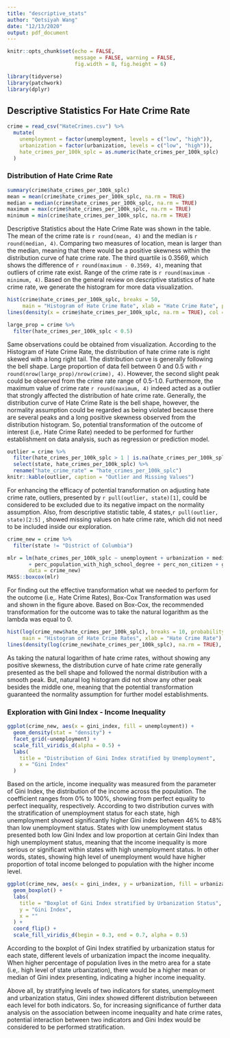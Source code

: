 ```yaml
---
title: "descriptive_stats"
author: "Qetsiyah Wang"
date: "12/13/2020"
output: pdf_document
---
```


```r
knitr::opts_chunk$set(echo = FALSE,
                      message = FALSE, warning = FALSE,
                      fig.width = 8, fig.height = 6)

library(tidyverse)
library(patchwork)
library(dplyr)
```

## Descriptive Statistics For Hate Crime Rate

```r
crime = read_csv("HateCrimes.csv") %>%
  mutate(
    unemployment = factor(unemployment, levels = c("low", "high")),
    urbanization = factor(urbanization, levels = c("low", "high")),
    hate_crimes_per_100k_splc = as.numeric(hate_crimes_per_100k_splc)
  )
```

### Distribution of Hate Crime Rate
```r
summary(crime$hate_crimes_per_100k_splc)
mean = mean(crime$hate_crimes_per_100k_splc, na.rm = TRUE)
median = median(crime$hate_crimes_per_100k_splc, na.rm = TRUE)
maximum = max(crime$hate_crimes_per_100k_splc, na.rm = TRUE)
minimum = min(crime$hate_crimes_per_100k_splc, na.rm = TRUE)

```

   Descriptive Statistics about the Hate Crime Rate was shown in the table. The mean of the crime rate is `r round(mean, 4)`  and the median is `r round(median, 4)`. Comparing two measures of location, mean is larger than the median, meaning that there would be a positive skewness within the distribution curve of hate crime rate. The third quartile is 0.3569, which shows the difference of `r round(maximum - 0.3569, 4)`, meaning that outliers of crime rate exist. Range of the crime rate is `r round(maximum - minimum, 4)`. Based on the general review on descriptive statistics of hate crime rate, we generate the histogram for more data visualization.

```r
hist(crime$hate_crimes_per_100k_splc, breaks = 50, 
     main = "Histogram of Hate Crime Rate", xlab = "Hate Crime Rate", probability = T)
lines(density(x = crime$hate_crimes_per_100k_splc, na.rm = TRUE), col = "red", lwd = 2)

large_prop = crime %>%
  filter(hate_crimes_per_100k_splc < 0.5)
```

  Same observations could be obtained from visualization. According to the Histogram of Hate Crime Rate, the distribution of hate crime rate is right skewed with a long right tail. The distribution curve is generally following the bell shape. Large proportion of data fell between 0 and 0.5 with `r round(nrow(large_prop)/nrow(crime), 4)`. However, the second slight peak could be observed from the crime rate range of 0.5-1.0. Furthermore, the maximum value of crime rate `r round(maximum, 4)` indeed acted as a outlier that strongly affected the distribution of hate crime rate. Generally, the distribution curve of Hate Crime Rate is the bell shape, however, the normality assumption could be regarded as being violated because there are several peaks and a long positive skewness observed from the distribution histogram. So, potential transformation of the outcome of interest (i.e,. Hate Crime Rate) needed to be performed for further establishment on data analysis, such as regression or prediction model. 

```r
outlier = crime %>%
  filter(hate_crimes_per_100k_splc > 1 | is.na(hate_crimes_per_100k_splc)) %>%
  select(state, hate_crimes_per_100k_splc) %>%
  rename("hate_crime_rate" = "hate_crimes_per_100k_splc")
knitr::kable(outlier, caption = "Outlier and Missing Values")
```
  For enhancing the efficacy of potential transformation on adjusting hate crime rate, outliers, presented by `r pull(outlier, state)[1]`, could be considered to be excluded due to its negative impact on the normality assumption. Also, from descriptive statistic table, 4 states,`r pull(outlier, state)[2:5]` , showed missing values on hate crime rate, which did not need to be included inside our exploration.

```r
crime_new = crime %>%
  filter(state != "District of Columbia")

mlr = lm(hate_crimes_per_100k_splc ~ unemployment + urbanization + median_household_income
       + perc_population_with_high_school_degree + perc_non_citizen + gini_index + perc_non_white,
       data = crime_new)
MASS::boxcox(mlr)
```

  For finding out the effective transformation what we needed to perform for the outcome (i.e,. Hate Crime Rates), Box-Cox Transformation was used and shown in the figure above. Based on Box-Cox, the recommended transformation for the outcome was to take the natural logarithm as the lambda was equal to 0. 

```r
hist(log(crime_new$hate_crimes_per_100k_splc), breaks = 10, probability = T,
     main = "Histogram of Hate Crime Rates", xlab = "Hate Crime Rate")
lines(density(log(crime_new$hate_crimes_per_100k_splc), na.rm = TRUE), col = "red")
```
  
  As taking the natural logarithm of hate crime rates, without showing any positive skewness, the distribution curve of hate crime rate generally presented as the bell shape and followed the normal distribution with a smooth peak. But, natural log histogram did not show any other peak besides the middle one, meaning that the potential transformation guaranteed the normality assumption for further model establishments. 

### Exploration with Gini Index - Income Inequality

```r

ggplot(crime_new, aes(x = gini_index, fill = unemployment)) +
  geom_density(stat = "density") +
  facet_grid(~unemployment) +
  scale_fill_viridis_d(alpha = 0.5) +
  labs(
    title = "Distribution of Gini Index stratified by Unemployment",
    x = "Gini Index"
  )

```

  Based on the article, income inequality was measured from the parameter of Gini Index, the distribution of the income across the population. The coefficient ranges from 0% to 100%, showing from perfect equality to perfect inequality, respectively. According to two distribution curves with the stratification of unemployment status for each state, high unemployment showed significantly higher Gini index between 46% to 48% than low unemployment status. States with low unemployment status presented both low Gini Index and low proportion at certain Gini Index than high unemployment status, meaning that the income inequality is more serious or significant within states with high unemployment status. In other words, states, showing high level of unemployment would have higher proportion of total income belonged to population with the higher income level. 

```r

ggplot(crime_new, aes(x = gini_index, y = urbanization, fill = urbanization)) +
  geom_boxplot() +
  labs(
    title = "Boxplot of Gini Index stratified by Urbanization Status",
    y = "Gini Index",
    x = ""
  ) +
  coord_flip() +
  scale_fill_viridis_d(begin = 0.3, end = 0.7, alpha = 0.5)

```
  
  According to the boxplot of Gini Index stratified by urbanization status for each state, different levels of urbanization impact the income inequality. When higher percentage of population lives in the metro area for a state (i.e,. high level of state urbanization), there would be a higher mean or median of Gini index presenting, indicating a higher income inequality.
  
  Above all, by stratifying levels of two indicators for states, unemployment and urbanization status, Gini index showed different distribution betweeen each level for both indicators. So, for increasing significance of further data analysis on the association between income inequality and hate crime rates, potential interaction between two indicators and Gini Index would be considered to be performed stratification. 
  
  
  
  
  
  
  
